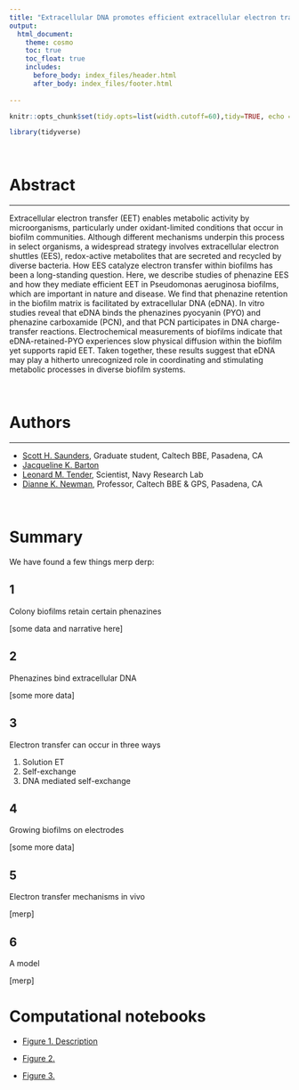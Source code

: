 ```yaml
---
title: "Extracellular DNA promotes efficient extracellular electron transfer by pyocyanin in *Pseudomonas aeruginosa* biofilms."
output: 
  html_document:
    theme: cosmo
    toc: true
    toc_float: true
    includes:
      before_body: index_files/header.html
      after_body: index_files/footer.html
  
---
```


```r
knitr::opts_chunk$set(tidy.opts=list(width.cutoff=60),tidy=TRUE, echo = F, message=FALSE, warning=FALSE, fig.align="center", fig.retina = 2)

library(tidyverse)
```

<br>

# Abstract

---

Extracellular electron transfer (EET) enables metabolic activity by microorganisms, particularly under oxidant-limited conditions that occur in biofilm communities. Although different mechanisms underpin this process in select organisms, a widespread strategy involves extracellular electron shuttles (EES), redox-active metabolites that are secreted and recycled by diverse bacteria. How EES catalyze electron transfer within biofilms has been a long-standing question. Here, we describe studies of phenazine EES and how they mediate efficient EET in Pseudomonas aeruginosa biofilms, which are important in nature and disease. We find that phenazine retention in the biofilm matrix is facilitated by extracellular DNA (eDNA). In vitro studies reveal that eDNA binds the phenazines pyocyanin (PYO) and phenazine carboxamide (PCN), and that PCN participates in DNA charge-transfer reactions. Electrochemical measurements of biofilms indicate that eDNA-retained-PYO experiences slow physical diffusion within the biofilm yet supports rapid EET. Taken together, these results suggest that eDNA may play a hitherto unrecognized role in coordinating and stimulating metabolic processes in diverse biofilm systems.

<br>

# Authors

---

* [Scott H. Saunders](https://scott-saunders.github.io/labwork/), Graduate student, Caltech BBE, Pasadena, CA
* [Jacqueline K. Barton](http://www.its.caltech.edu/~jkbgrp/)
* [Leonard M. Tender](NRL), Scientist, Navy Research Lab
* [Dianne K. Newman](http://dknweb.caltech.edu/Newman_Lab.html), Professor, Caltech BBE & GPS, Pasadena, CA

<br>

# Summary {.tabset}

We have found a few things merp derp:

## 1

Colony biofilms retain certain phenazines

[some data and narrative here]

## 2

Phenazines bind extracellular DNA

[some more data]

## 3

Electron transfer can occur in three ways

1. Solution ET
2. Self-exchange
3. DNA mediated self-exchange

## 4

Growing biofilms on electrodes

[some more data]

## 5

Electron transfer mechanisms in vivo

[merp]

## 6

A model

[merp]

# Computational notebooks

* [Figure 1. Description](https://scott-saunders.github.io/phz_eDNA_2019/code/figures/Fig_1/phz2019_Fig_1_colony_retention.html)

* [Figure 2. ](https://scott-saunders.github.io/phz_eDNA_2019/code/figures/Fig_2/phz2019_Fig_2_PYO_eDNA.html)

* [Figure 3. ](https://scott-saunders.github.io/phz_eDNA_2019/code/figures/Fig_3/phz2019_Fig_3_phz_ET_invitro.html)
